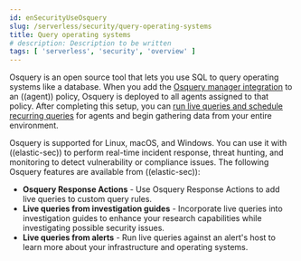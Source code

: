 ```yaml
---
id: enSecurityUseOsquery
slug: /serverless/security/query-operating-systems
title: Query operating systems
# description: Description to be written
tags: [ 'serverless', 'security', 'overview' ]
---
```


<div id="use-osquery"></div>

Osquery is an open source tool that lets you use SQL to query operating systems like a database. When you add the [Osquery manager integration](((kibana-ref))/manage-osquery-integration.html) to an ((agent)) policy, Osquery is deployed to all agents assigned to that policy. After completing this setup, you can [run live queries and schedule recurring queries](((kibana-ref))/osquery.html) for agents and begin gathering data from your entire environment.

Osquery is supported for Linux, macOS, and Windows. You can use it with ((elastic-sec)) to perform real-time incident response, threat hunting, and monitoring to detect vulnerability or compliance issues. The following Osquery features are available from ((elastic-sec)):

* **<DocLink id="enSecurityOsqueryResponseAction">Osquery Response Actions</DocLink>** - Use Osquery Response Actions to add live queries to custom query rules.
* **<DocLink id="enSecurityInvestGuideRunOsquery">Live queries from investigation guides</DocLink>** - Incorporate live queries into investigation guides to enhance your research capabilities while investigating possible security issues.
* **<DocLink id="enSecurityAlertsRunOsquery">Live queries from alerts</DocLink>** - Run live queries against an alert's host to learn more about your infrastructure and operating systems.

